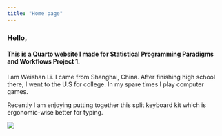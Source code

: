 ```yaml
---
title: "Home page"
---
```


### Hello, 

#### This is a Quarto website I made for Statistical Programming Paradigms and Workflows Project 1.

I am Weishan Li. I came from Shanghai, China. After finishing high school there, I went to the U.S for college. In my spare times I play computer games.

Recently I am enjoying putting together this split keyboard kit which is ergonomic-wise better for typing.

![](thumbnail_Image.jpg)
